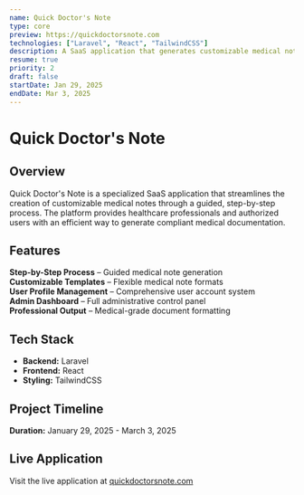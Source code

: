 ```yaml
---
name: Quick Doctor's Note
type: core
preview: https://quickdoctorsnote.com
technologies: ["Laravel", "React", "TailwindCSS"]
description: A SaaS application that generates customizable medical notes by following step by step process. It has user profile management and a comprehensive admin dashboard for handling administrative tasks.
resume: true
priority: 2
draft: false
startDate: Jan 29, 2025
endDate: Mar 3, 2025
---
```


# **Quick Doctor's Note**

## **Overview**

Quick Doctor's Note is a specialized SaaS application that streamlines the creation of customizable medical notes through a guided, step-by-step process. The platform provides healthcare professionals and authorized users with an efficient way to generate compliant medical documentation.

## **Features**

**Step-by-Step Process** – Guided medical note generation  
**Customizable Templates** – Flexible medical note formats  
**User Profile Management** – Comprehensive user account system  
**Admin Dashboard** – Full administrative control panel  
**Professional Output** – Medical-grade document formatting

## **Tech Stack**

- **Backend:** Laravel
- **Frontend:** React
- **Styling:** TailwindCSS

## **Project Timeline**

**Duration:** January 29, 2025 - March 3, 2025

## **Live Application**

Visit the live application at [quickdoctorsnote.com](https://quickdoctorsnote.com)
